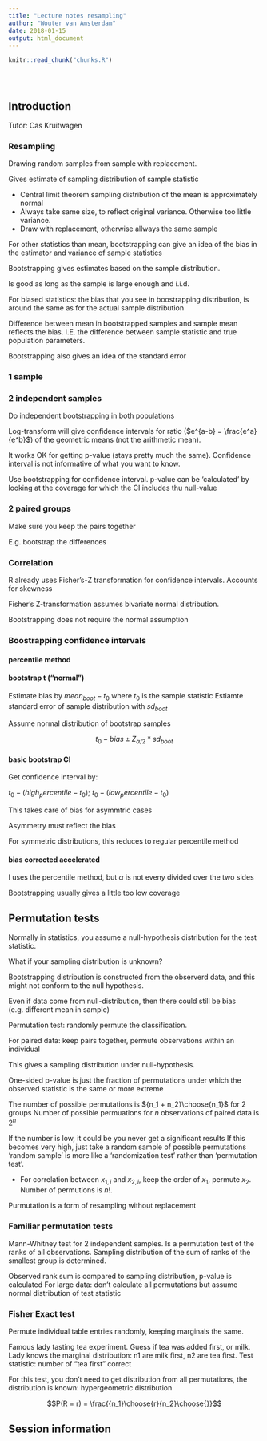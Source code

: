 ```yaml
---
title: "Lecture notes resampling"
author: "Wouter van Amsterdam"
date: 2018-01-15
output: html_document
---
```


<!-- The file analysis/chunks.R contains chunks that define default settings
shared across the workflowr files. -->
```r
knitr::read_chunk("chunks.R")
```

<!-- Update knitr chunk options -->
```r
```

<!-- Insert the date the file was last updated -->
```r
```

<!-- Insert the code version (Git commit SHA1) if Git repository exists and R
 package git2r is installed -->
```r
```

<!-- Add your analysis here -->

## Introduction

Tutor: Cas Kruitwagen

### Resampling

Drawing random samples from sample with replacement.

Gives estimate of sampling distribution of sample statistic

* Central limit theorem sampling distribution of the mean is approximately normal 
* Always take same size, to reflect original variance. Otherwise too little variance.
* Draw with replacement, otherwise allways the same sample


For other statistics than mean, bootstrapping can give an idea of 
the bias in the estimator and variance of sample statistics

Bootstrapping gives estimates based on the sample distribution.

Is good as long as the sample is large enough and i.i.d.

For biased statistics: the bias that you see in boostrapping distribution, 
is around the same as for the actual sample distribution

Difference between mean in bootstrapped samples and sample mean reflects 
the bias. I.E. the difference between sample statistic and true population parameters.


Bootstrapping also gives an idea of the standard error

### 1 sample

### 2 independent samples

Do independent bootstrapping in both populations

Log-transform will give confidence intervals for ratio ($e^{a-b} = \frac{e^a}{e^b}$)
of the geometric means (not the arithmetic mean).

It works OK for getting p-value (stays pretty much the same). Confidence interval 
is not informative of what you want to know.

Use bootstrapping for confidence interval.
p-value can be 'calculated' by looking at the coverage for which the CI includes
thu null-value

### 2 paired groups

Make sure you keep the pairs together

E.g. bootstrap the differences

### Correlation

R already uses Fisher's-Z transformation for confidence intervals.
Accounts for skewness

Fisher's Z-transformation assumes bivariate normal distribution.

Bootstrapping does not require the normal assumption


### Boostrapping confidence intervals

#### percentile method

#### bootstrap t ("normal")

Estimate bias by $mean_{boot} - t_0$ where $t_0$ is the sample statistic
Estiamte standard error of sample distribution with $sd_{boot}$

Assume normal distribution of bootstrap samples

$$t_0 - bias \pm Z_{\alpha/2}*sd_{boot}$$

#### basic bootstrap CI

Get confidence interval by:

$t_0 - (high_percentile - t_0)$; $t_0 - (low_percentile -t_0)$

This takes care of bias for asymmtric cases

Asymmetry must reflect the bias

For symmetric distributions, this reduces to regular percentile method


#### bias corrected accelerated

I uses the percentile method, but $\alpha$ is not eveny divided over the 
two sides


Bootstrapping usually gives a little too low coverage

## Permutation tests

Normally in statistics, you assume a null-hypothesis distribution for the 
test statistic. 

What if your sampling distribution is unknown?

Bootstrapping distribution is constructed from the observerd data, 
and this might not conform to the null hypothesis.

Even if data come from null-distribution, then there could still be bias 
(e.g. different mean in sample)


Permutation test: randomly permute the classification.

For paired data: keep pairs together, permute observations within an individual


This gives a sampling distribution under null-hypothesis.


One-sided p-value is just the fraction of permutations under which the observed
statistic is the same or more extreme


The number of possible permutations is ${n_1 + n_2}\choose{n_1}$ for 2 groups
Number of possible permuations for $n$ observations of paired data is $2^n$

If the number is low, it could be you never get a significant results
If this becomes very high, just take a random sample of possible permutations
'random sample' is more like a 'randomization test' rather than 'permutation test'.

* For correlation between $x_{1, i}$ and $x_{2, i}$, keep the order of $x_{1}$, 
permute $x_{2}$. Number of permutions is $n!$.


Purmutation is a form of resampling without replacement

### Familiar permutation tests

Mann-Whitney test for 2 independent samples. Is a permutation test 
of the ranks of all observations. Sampling distribution of the sum of ranks 
of the smallest group is determined.

Observed rank sum is compared to sampling distribution, p-value is calculated
For large data: don't calculate all permutations but assume normal distribution
of test statistic

### Fisher Exact test

Permute individual table entries randomly, keeping marginals the same.

Famous lady tasting tea experiment. Guess if tea was added first, or milk.
Lady knows the marginal distribution: n1 are milk first, n2 are tea first.
Test statistic: number of "tea first" correct

For this test, you don't need to get distribution from all permutations,
the distribution is known: hypergeometric distribution

$$P(R = r) = \frac{{n_1}\choose{r}{n_2}\choose{}}$$





## Session information

<!-- Insert the session information into the document -->
```r
```
